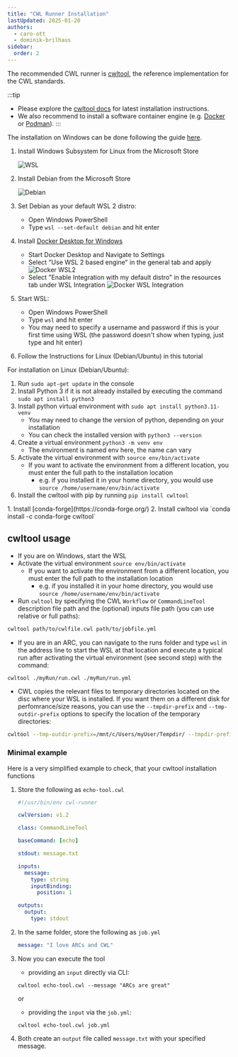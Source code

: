 ```yaml
---
title: "CWL Runner Installation"
lastUpdated: 2025-01-20
authors:
  - caro-ott
  - dominik-brilhaus
sidebar:
  order: 2
---
```



The recommended CWL runner is [cwltool](https://github.com/common-workflow-language/cwltool), the reference implementation for the CWL standards.

:::tip
- Please explore the [cwltool docs](https://cwltool.readthedocs.io/en/latest/) for latest installation instructions.
- We also recommend to install a software container engine (e.g. [Docker](https://docs.docker.com/engine/install/) or [Podman](https://podman.io/getting-started/installation)).
:::

<Tabs syncKey="os">
<TabItem label="Windows" icon='seti:windows'>

The installation on Windows can be done following the guide [here](https://cwltool.readthedocs.io/en/latest/#ms-windows-users).

<Steps>

1. Install Windows Subsystem for Linux from the Microsoft Store
 
    ![WSL](@images/guides/cwl/wsl.png)

2. Install Debian from the Microsoft Store

    ![Debian](@images/guides/cwl/debian.png)

3. Set Debian as your default WSL 2 distro:
    - Open Windows PowerShell
    - Type `wsl --set-default debian` and hit enter
4. Install [Docker Desktop for Windows](https://desktop.docker.com/win/main/amd64/Docker%20Desktop%20Installer.exe)
   - Start Docker Desktop and Navigate to Settings
   - Select "Use WSL 2 based engine" in the general tab and apply
      ![Docker WSL2](@images/guides/cwl/docker-wsl2.png)
   - Select "Enable Integration with my default distro" in the resources tab under WSL Integration
      ![Docker WSL Integration](@images/guides/cwl/docker-wsl-integration.png)
5. Start WSL:
    - Open Windows PowerShell
    - Type `wsl` and hit enter
    - You may need to specify a username and password if this is your first time using WSL (the password doesn't show when typing, just type and hit enter)
6. Follow the Instructions for Linux (Debian/Ubuntu) in this tutorial

</Steps>
</TabItem>

<TabItem label="Linux" icon='linux'>

For installation on Linux (Debian/Ubuntu): 
 
<Steps>

1. Run `sudo apt-get update` in the console
2. Install Python 3 if it is not already installed by executing the command `sudo apt install python3`
3. Install python virtual environment with `sudo apt install python3.11-venv`
    - You may need to change the version of python, depending on your installation
    - You can check the installed version with `python3 --version`
4. Create a virtual environment `python3 -m venv env`
    - The environment is named env here, the name can vary
5. Activate the virtual environment with `source env/bin/activate`
    - If you want to activate the environment from a different location, you must enter the full path to the installation location
        - e.g. if you installed it in your home directory, you would use `source /home/username/env/bin/activate`
6. Install the cwltool with pip by running `pip install cwltool`

</Steps>

</TabItem>

<TabItem label="Macos" icon="apple">

<Steps>
1. Install [conda-forge](https://conda-forge.org/)
2. Install cwltool via `conda install -c conda-forge cwltool`
</Steps>

</TabItem>

</Tabs>


## cwltool usage
 
- If you are on Windows, start the WSL
- Activate the virtual environment `source env/bin/activate`
    - If you want to activate the environment from a different location, you must enter the full path to the installation location
        - e.g. if you installed it in your home directory, you would use `source /home/username/env/bin/activate`
- Run `cwltool` by specifying the CWL `Workflow` or `CommandLineTool` description file path and the (optional) inputs file path (you can use relative or full paths): 
```bash
cwltool path/to/cwlfile.cwl path/to/jobfile.yml
```
- If you are in an ARC, you can navigate to the runs folder and type `wsl` in the address line to start the WSL at that location and execute a typical run after activating the virtual environment (see second step) with the command:
```bash
cwltool ./myRun/run.cwl ./myRun/run.yml
```
- CWL copies the relevant files to temporary directories located on the disc where your WSL is installed. If you want them on a different disk for perfomrance/size reasons, you can use the `--tmpdir-prefix` and `--tmp-outdir-prefix` options to specify the location of the temporary directories:
```bash
cwltool --tmp-outdir-prefix=/mnt/c/Users/myUser/Tempdir/ --tmpdir-prefix=/mnt/c/Users/myUser/Tempdir/ ./myRun/run.cwl ./myRun/run.yml
```

### Minimal example

Here is a very simplified example to check, that your cwltool installation functions

<Steps>

1. Store the following as `echo-tool.cwl`
    
    ```yaml
    #!/usr/bin/env cwl-runner

    cwlVersion: v1.2

    class: CommandLineTool

    baseCommand: [echo]

    stdout: message.txt

    inputs:
      message:
        type: string
        inputBinding:
          position: 1

    outputs:
      output:
        type: stdout
    ```

2. In the same folder, store the following as `job.yml`

    ```yaml
    message: "I love ARCs and CWL"
    ```

3. Now you can execute the tool
   - providing an `input` directly via CLI:  
   
   ```
   cwltool echo-tool.cwl --message "ARCs are great"
   ```
   or
   
   - providing the `input` via the `job.yml`:  
   
   ```
   cwltool echo-tool.cwl job.yml
   ```

4. Both create an `output` file called `message.txt` with your specified message.

</Steps>
